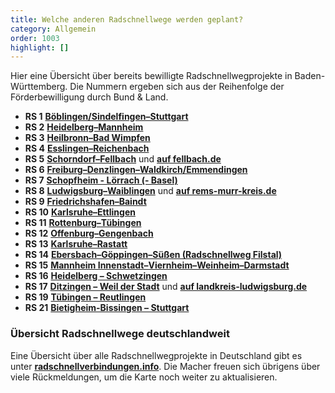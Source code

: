 ```yaml
---
title: Welche anderen Radschnellwege werden geplant?
category: Allgemein
order: 1003
highlight: []
---
```

Hier eine Übersicht über bereits bewilligte Radschnellwegprojekte in Baden-Württemberg. Die Nummern ergeben sich aus der Reihenfolge der Förderbewilligung durch Bund & Land.

* **RS 1** [**Böblingen/Sindelfingen–Stuttgart**](https://www.lrabb.de/start/Service+_+Verwaltung/radverkehr.html)
* **RS 2** [**Heidelberg–Mannheim**](https://www.radschnellweg-hd-ma.de/)
* **RS 3** [**Heilbronn–Bad Wimpfen**](https://rp.baden-wuerttemberg.de/rps/abt4/ref44/rs-3-radschnellverbindung-bad-wimpfen-neckarsulm-heilbronn-1-bauabschnitt/)
* **RS 4** [**Esslingen–Reichenbach**](https://rp.baden-wuerttemberg.de/rps/abt4/ref44/rs-4-radschnellverbindung-neckartal-esslingen-reichenbach/)
* **RS 5** [**Schorndorf–Fellbach**](https://www.rems-murr-kreis.de/bauen-umwelt-und-verkehr/radwege/radschnellwege) und [**auf fellbach.de**](https://www.fellbach.de/radschnellweg)
* **RS 6** [**Freiburg–Denzlingen–Waldkirch/Emmendingen**](https://www.breisgau-y.de/)
* **RS 7** [**Schopfheim - Lörrach (- Basel)**](https://www.radschnellweg-wiesental.de/)
* **RS 8** [**Ludwigsburg–Waiblingen**](https://www.landkreis-ludwigsburg.de/de/verkehr-sicherheit-ordnung/radverkehr/radschnellwege/) und [**auf rems-murr-kreis.de**](https://www.rems-murr-kreis.de/bauen-umwelt-und-verkehr/radwege/radschnellwege)
* **RS 9** [**Friedrichshafen–Baindt**](https://www.rs9.info/)
* **RS 10** [**Karlsruhe–Ettlingen**](https://rp.baden-wuerttemberg.de/rpk/abt4/ref44/radschnellwege/rs10-karlsruhe-ettlingen)
* **RS 11** [**Rottenburg–Tübingen**](https://rp.baden-wuerttemberg.de/rpt/abt4/rs11-tuebingen-rottenburg)
* **RS 12** [**Offenburg–Gengenbach**](http://www.region-suedlicher-oberrhein.de/de/projekte/radschnellwege/)
* **RS 13** [**Karlsruhe–Rastatt**](https://rp.baden-wuerttemberg.de/rpk/abt4/seiten/strassenplanungen/radschnellweg-karlsruhe-rastatt/)
* **RS 14** [**Ebersbach–Göppingen–Süßen (Radschnellweg Filstal)**](https://www.radschnellweg-filstal.de/)
* **RS 15** [**Mannheim Innenstadt–Viernheim–Weinheim–Darmstadt**](https://radschnellweg-ma-vhm-whm.de/)
* **RS 16** [**Heidelberg – Schwetzingen**](https://rp.baden-wuerttemberg.de/rpk/abt4/ref44/radschnellwege/rs16-heidelberg-schwetzingen)
* **RS 17** [**Ditzingen – Weil der Stadt**](https://www.lrabb.de/start/Service+_+Verwaltung/radverkehr.html) und [**auf landkreis-ludwigsburg.de**](https://www.landkreis-ludwigsburg.de/de/verkehr-sicherheit-ordnung/radverkehr/radschnellwege/)
* **RS 19** [**Tübingen – Reutlingen**](https://rp.baden-wuerttemberg.de/rpt/abt4/rs19-tuebingen-reutlingen)
* **RS 21** [**Bietigheim-Bissingen – Stuttgart**](https://rp.baden-wuerttemberg.de/rps/presse/artikel/radschnellverbindung-stuttgart-bietigheim-bissingen-foerderzusage-des-bundes/)

### **Übersicht Radschnellwege deutschlandweit**

Eine Übersicht über alle Radschnellwegprojekte in Deutschland gibt es unter [**radschnellverbindungen.info**](https://radschnellverbindungen.info/). Die Macher freuen sich übrigens über viele Rückmeldungen, um die Karte noch weiter zu aktualisieren.
